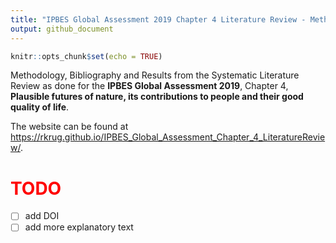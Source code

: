 ```yaml
---
title: "IPBES Global Assessment 2019 Chapter 4 Literature Review - Methodology, Bibliography and Results"
output: github_document
---
```


```r
knitr::opts_chunk$set(echo = TRUE)
```

Methodology, Bibliography and Results from the Systematic Literature Review as done for the **IPBES Global Assessment 2019**, Chapter 4, **Plausible futures of nature, its contributions to people and their good quality of life**.

The website can be found at [https://rkrug.github.io/IPBES_Global_Assessment_Chapter_4_LiteratureReview/](https://rkrug.github.io/IPBES_Global_Assessment_Chapter_4_LiteratureReview/).

# **<span style="color:red"> TODO</span>**
- [ ] add DOI
- [ ] add more explanatory text